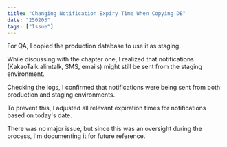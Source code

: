 ```yaml
---
title: "Changing Notification Expiry Time When Copying DB"
date: "250203"
tags: ["Issue"]
---
```


For QA, I copied the production database to use it as staging.

While discussing with the chapter one, I realized that notifications (KakaoTalk alimtalk, SMS, emails) might still be sent from the staging environment.

Checking the logs, I confirmed that notifications were being sent from both production and staging environments.

To prevent this, I adjusted all relevant expiration times for notifications based on today's date.

There was no major issue, but since this was an oversight during the process, I'm documenting it for future reference.

